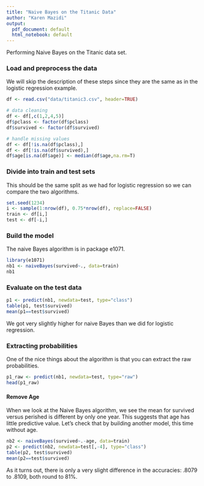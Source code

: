 ```yaml
---
title: "Naive Bayes on the Titanic Data"
author: "Karen Mazidi"
output:
  pdf_document: default
  html_notebook: default
---
```


Performing Naive Bayes on the Titanic data set.

### Load and preprocess the data

We will skip the description of these steps since they are the same as in the logistic regression example.

```r
df <- read.csv("data/titanic3.csv", header=TRUE)

# data cleaning
df <- df[,c(1,2,4,5)]
df$pclass <- factor(df$pclass)
df$survived <- factor(df$survived)

# handle missing values
df <- df[!is.na(df$pclass),]
df <- df[!is.na(df$survived),]
df$age[is.na(df$age)] <- median(df$age,na.rm=T)
```


### Divide into train and test sets 

This should be the same split as we had for logistic regression so we can compare the two algorithms.


```r
set.seed(1234)
i <- sample(1:nrow(df), 0.75*nrow(df), replace=FALSE)
train <- df[i,]
test <- df[-i,]

```
### Build the model

The naive Bayes algorithm is in package e1071.

```r

library(e1071)
nb1 <- naiveBayes(survived~., data=train)
nb1
```

### Evaluate on the test data

```r

p1 <- predict(nb1, newdata=test, type="class")
table(p1, test$survived)
mean(p1==test$survived)


```



We got very slightly higher for naive Bayes than we did for logistic regression. 

### Extracting probabilities

One of the nice things about the algorithm is that you can extract the raw probabilities.

```r
p1_raw <- predict(nb1, newdata=test, type="raw")
head(p1_raw)

```

#### Remove Age

When we look at the Naive Bayes algorithm, we see the mean for survived versus perished is different by only one year. This suggests that age has little predictive value. Let's check that by building another model, this time without age.

```r
nb2 <- naiveBayes(survived~.-age, data=train)
p2 <- predict(nb2, newdata=test[,-4], type="class")
table(p2, test$survived)
mean(p2==test$survived)
```

As it turns out, there is only a very slight difference in the accuracies: .8079 to .8109, both round to 81%. 